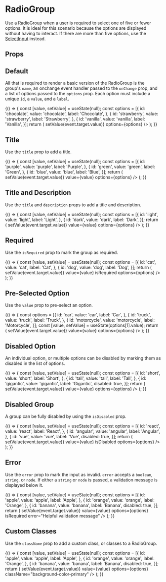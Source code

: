 

<Meta
  title="Components/Form Inputs/RadioGroup"
  component={RadioGroup}
  decorators={[withA11y]}
/>

# RadioGroup

Use a RadioGroup when a user is required to select one of five or fewer options. It is ideal for this scenario because the options are displayed without having to interact. If there are more than five options, use the [SelectInput](?path=/docs/components-form-inputs-selectinput--all) instead.

## Props

<Props of={RadioGroup} />

## Default

All that is required to render a basic version of the RadioGroup is the group's `name`, an onchange event handler passed to the `onChange` prop, and a list of options passed to the `options` prop. Each option must include a unique `id`, a `value`, and a `label`.

<Preview isExpanded>
  <Story name="Default">
    {() => {
      const [value, setValue] = useState(null);
      const options = [{
        id: 'chocolate',
        value: 'chocolate',
        label: 'Chocolate',
      },
      {
        id: 'strawberry',
        value: 'strawberry',
        label: 'Strawberry',
      },
      {
        id: 'vanilla',
        value: 'vanilla',
        label: 'Vanilla',
      }];
      return (
        <RadioGroup
          name="noTitleOrDescription"
          value={value}
          onChange={event => setValue(event.target.value)}
          options={options}
        />
      );
    }}
  </Story>
</Preview>

## Title

Use the `title` prop to add a title.

<Preview>
  <Story name="Title">
    {() => {
      const [value, setValue] = useState(null);
      const options = [{
        id: 'purple',
        value: 'purple',
        label: 'Purple',
      },
      {
        id: 'green',
        value: 'green',
        label: 'Green',
      },
      {
        id: 'blue',
        value: 'blue',
        label: 'Blue',
      }];
      return (
        <RadioGroup
          title="Title"
          name="withTitle"
          onChange={event => setValue(event.target.value)}
          value={value}
          options={options}
        />
      );
    }}
  </Story>
</Preview>

## Title and Description

Use the `title` and `description` props to add a title and description.

<Preview>
  <Story name="Title and Description">
    {() => {
      const [value, setValue] = useState(null);
      const options = [{
        id: 'light',
        value: 'light',
        label: 'Light',
      },
      {
        id: 'dark',
        value: 'dark',
        label: 'Dark',
      }];
      return (
        <RadioGroup
          title="Title"
          description="Description"
          name="withTitleAndDescription"
          onChange={event => setValue(event.target.value)}
          value={value}
          options={options}
        />
      );
    }}
  </Story>
</Preview>

## Required

Use the `isRequired` prop to mark the group as required.

<Preview>
  <Story name="Required">
    {() => {
      const [value, setValue] = useState(null);
      const options = [{
        id: 'cat',
        value: 'cat',
        label: 'Cat',
      },
      {
        id: 'dog',
        value: 'dog',
        label: 'Dog',
      }];
      return (
        <RadioGroup
          title="Title"
          name="required"
          onChange={event => setValue(event.target.value)}
          value={value}
          isRequired
          options={options}
        />
      );
    }}
  </Story>
</Preview>

## Pre-Selected Option

Use the `value` prop to pre-select an option.

<Preview>
  <Story name="Pre-Selected Option">
    {() => {
      const options = [{
        id: 'car',
        value: 'car',
        label: 'Car',
      },
      {
        id: 'truck',
        value: 'truck',
        label: 'Truck',
      },
      {
        id: 'motorcycle',
        value: 'motorcycle',
        label: 'Motorcycle',
      }];
      const [value, setValue] = useState(options[1].value);
      return (
        <RadioGroup
          title="Title"
          name="prevalue"
          onChange={event => setValue(event.target.value)}
          value={value}
          options={options}
        />
      );
    }}
  </Story>
</Preview>

## Disabled Option

An individual option, or multiple options can be disabled by marking them as disabled in the list of options.

<Preview>
  <Story name="Disabled Option">
    {() => {
      const [value, setValue] = useState(null);
      const options = [{
        id: 'short',
        value: 'short',
        label: 'Short',
      },
      {
        id: 'tall',
        value: 'tall',
        label: 'Tall',
      },
      {
        id: 'gigantic',
        value: 'gigantic',
        label: 'Gigantic',
        disabled: true,
      }];
      return (
        <RadioGroup
          title="Title"
          name="disabledOption"
          onChange={event => setValue(event.target.value)}
          value={value}
          options={options}
        />
      );
    }}
  </Story>
</Preview>

## Disabled Group

A group can be fully disabled by using the `isDisabled` prop.

<Preview>
  <Story name="Disabled Group">
    {() => {
      const [value, setValue] = useState(null);
      const options = [{
        id: 'react',
        value: 'react',
        label: 'React',
      },
      {
        id: 'angular',
        value: 'angular',
        label: 'Angular',
      },
      {
        id: 'vue',
        value: 'vue',
        label: 'Vue',
        disabled: true,
      }];
      return (
        <RadioGroup
          title="Title"
          name="disabledGroup"
          onChange={event => setValue(event.target.value)}
          value={value}
          isDisabled
          options={options}
        />
      );
    }}
  </Story>
</Preview>

## Error

Use the `error` prop to mark the input as invalid. `error` accepts a `boolean`, `string`, or `node`. If either a `string` or `node` is passed, a validation message is displayed below it.

<Preview>
  <Story name="Error">
    {() => {
      const [value, setValue] = useState(null);
      const options = [{
        id: 'apple',
        value: 'apple',
        label: 'Apple',
      },
      {
        id: 'orange',
        value: 'orange',
        label: 'Orange',
      },
      {
        id: 'banana',
        value: 'banana',
        label: 'Banana',
        disabled: true,
      }];
      return (
        <RadioGroup
          title="Title"
          name="error"
          onChange={event => setValue(event.target.value)}
          value={value}
          options={options}
          isRequired
          error="Helpful validation message"
        />
      );
    }}
  </Story>
</Preview>

## Custom Classes

Use the `className` prop to add a custom class, or classes to a RadioGroup.

<Preview>
  <Story name="Custom Classes">
    {() => {
      const [value, setValue] = useState(null);
      const options = [{
        id: 'apple',
        value: 'apple',
        label: 'Apple',
      },
      {
        id: 'orange',
        value: 'orange',
        label: 'Orange',
      },
      {
        id: 'banana',
        value: 'banana',
        label: 'Banana',
        disabled: true,
      }];
      return (
        <RadioGroup
          title="Title"
          name="customClasses"
          onChange={event => setValue(event.target.value)}
          value={value}
          options={options}
          className="background-color-primary"
        />
      );
    }}
  </Story>
</Preview>



